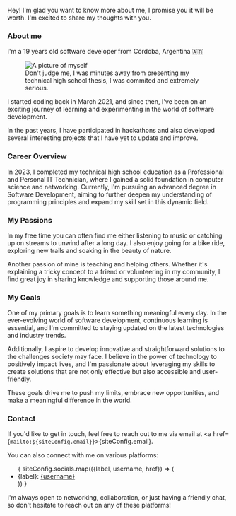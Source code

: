 Hey! I'm glad you want to know more about me, I promise you it will be worth. I'm excited to share my thoughts with you.

### About me

I'm a 19 years old software developer from Córdoba, Argentina 🇦🇷


<figure>
    <Image
        alt="A picture of myself"
        src="/imgs/me.avif"
        width={1800}
        height={2399}
        quality={100}
    />
    <figcaption>
        Don't judge me, I was minutes away from presenting my technical high school thesis, I was commited and extremely serious.
    </figcaption>
</figure>

I started coding back in March 2021, and since then, I've been on an exciting journey of learning and experimenting in the world of software development.

In the past years, I have participated in hackathons and also developed several interesting projects that I have yet to update and improve.

### Career Overview

In 2023, I completed my technical high school education as a Professional and Personal IT Technician, where I gained a solid foundation in computer science and networking. Currently, I'm pursuing an advanced degree in Software Development, aiming to further deepen my understanding of programming principles and expand my skill set in this dynamic field.

### My Passions

In my free time you can often find me either listening to music or catching up on streams to unwind after a long day. I also enjoy going for a bike ride, exploring new trails and soaking in the beauty of nature.

Another passion of mine is teaching and helping others. Whether it's explaining a tricky concept to a friend or volunteering in my community, I find great joy in sharing knowledge and supporting those around me.

### My Goals

One of my primary goals is to learn something meaningful every day. In the ever-evolving world of software development, continuous learning is essential, and I'm committed to staying updated on the latest technologies and industry trends.

Additionally, I aspire to develop innovative and straightforward solutions to the challenges society may face. I believe in the power of technology to positively impact lives, and I'm passionate about leveraging my skills to create solutions that are not only effective but also accessible and user-friendly.

These goals drive me to push my limits, embrace new opportunities, and make a meaningful difference in the world.

### Contact


If you'd like to get in touch, feel free to reach out to me via email at <a href={`mailto:${siteConfig.email}`}>{siteConfig.email}</a>.

You can also connect with me on various platforms:

<ul>
    {
        siteConfig.socials.map(({label, username, href}) => (
            <li>{label}: <a href={href} target="_blank">{username}</a></li>
        ))
    }
</ul>


I'm always open to networking, collaboration, or just having a friendly chat, so don't hesitate to reach out on any of these platforms!
